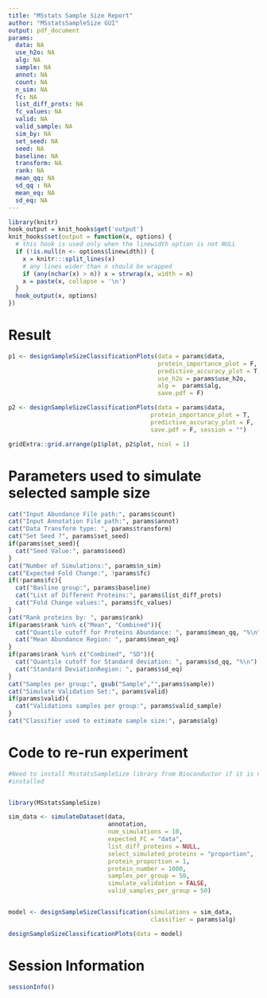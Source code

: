 ```yaml
---
title: "MSstats Sample Size Report"
author: "MSstatsSampleSize GUI"
output: pdf_document
params:
  data: NA
  use_h2o: NA
  alg: NA
  sample: NA
  annot: NA
  count: NA
  n_sim: NA
  fc: NA
  list_diff_prots: NA
  fc_values: NA
  valid: NA
  valid_sample: NA
  sim_by: NA
  set_seed: NA
  seed: NA
  baseline: NA
  transform: NA
  rank: NA
  mean_qq: NA
  sd_qq : NA
  mean_eq: NA
  sd_eq: NA
---
```


```r
library(knitr)
hook_output = knit_hooks$get('output')
knit_hooks$set(output = function(x, options) {
  # this hook is used only when the linewidth option is not NULL
  if (!is.null(n <- options$linewidth)) {
    x = knitr:::split_lines(x)
    # any lines wider than n should be wrapped
    if (any(nchar(x) > n)) x = strwrap(x, width = n)
    x = paste(x, collapse = '\n')
  }
  hook_output(x, options)
})
```

# Result

```r
p1 <- designSampleSizeClassificationPlots(data = params$data,
                                          protein_importance_plot = F,
                                          predictive_accuracy_plot = T,
                                          use_h2o = params$use_h2o,
                                          alg =  params$alg,
                                          save.pdf = F)

p2 <- designSampleSizeClassificationPlots(data = params$data, 
                                        protein_importance_plot = T,
                                        predictive_accuracy_plot = F,
                                        save.pdf = F, session = "")

gridExtra::grid.arrange(p1$plot, p2$plot, ncol = 1)
```

\newpage
# Parameters used to simulate selected sample size
```r
cat("Input Abundance File path:", params$count)
cat("Input Annotation File path:", params$annot)
cat("Data Transform type: ", params$transform)
cat("Set Seed ?", params$set_seed)
if(params$set_seed){
  cat("Seed Value:", params$seed)
}
cat("Number of Simulations:", params$n_sim)
cat("Expected Fold Change:", !params$fc)
if(!params$fc){
  cat("Basline group:", params$baseline)
  cat("List of Different Proteins:", params$list_diff_prots)
  cat("Fold Change values:", params$fc_values)
}
cat("Rank proteins by: ", params$rank)
if(params$rank %in% c("Mean", "Combined")){
  cat("Quantile cutoff for Proteins Abundance: ", params$mean_qq, "%\n")
  cat("Mean Abundance Region: ", params$mean_eq)
}
if(params$rank %in% c("Combined", "SD")){
  cat("Quantile cutoff for Standard deviation: ", params$sd_qq, "%\n")
  cat("Standard DeviationRegion: ", params$sd_eq)
}
cat("Samples per group:", gsub("Sample","",params$sample))
cat("Simulate Validation Set:", params$valid)
if(params$valid){
  cat("Validations samples per group:", params$valid_sample)
}
cat("Classifier used to estimate sample size:", params$alg)

```

\newpage
# Code to re-run experiment


```r
#Need to install MsstatsSampleSize library from Bioconductor if it is not 
#installed


library(MSstatsSampleSize)

sim_data <- simulateDataset(data,
                            annotation,
                            num_simulations = 10,
                            expected_FC = "data",
                            list_diff_proteins = NULL,
                            select_simulated_proteins = "proportion",
                            protein_proportion = 1,
                            protein_number = 1000,
                            samples_per_group = 50,
                            simulate_validation = FALSE,
                            valid_samples_per_group = 50)


model <- designSampleSizeClassification(simulations = sim_data,
                                        classifier = params$alg)

designSampleSizeClassificationPlots(data = model)

```


\newpage
# Session Information
```r
sessionInfo()
```